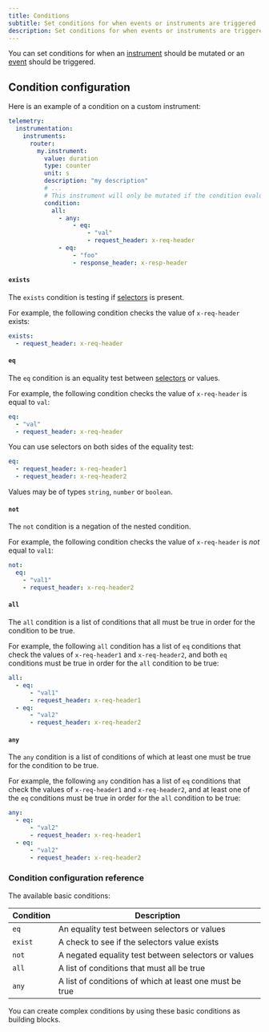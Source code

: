 ```yaml
---
title: Conditions
subtitle: Set conditions for when events or instruments are triggered
description: Set conditions for when events or instruments are triggered in the Apollo Router
---
```


<PremiumFeature linkWithAnchor="https://www.apollographql.com/pricing#observability"/>

You can set conditions for when an [instrument](./instruments) should be mutated or an [event](./events) should be triggered.


## Condition configuration
Here is an example of a condition on a custom instrument:

```yaml title="router.yaml"
telemetry:
  instrumentation:
    instruments:
      router:
        my.instrument:
          value: duration
          type: counter
          unit: s
          description: "my description"
          # ...
          # This instrument will only be mutated if the condition evaluates to true
          condition:
            all:
              - any:
                  - eq:
                      - "val"
                      - request_header: x-req-header
              - eq:
                  - "foo"
                  - response_header: x-resp-header
```

#### `exists`

The `exists` condition is testing if [selectors](./selectors) is present.

For example, the following condition checks the value of `x-req-header` exists:

```yaml
exists:
  - request_header: x-req-header
```

#### `eq`

The `eq` condition is an equality test between [selectors](./selectors) or values.

For example, the following condition checks the value of `x-req-header` is equal to `val`:

```yaml
eq:
  - "val"
  - request_header: x-req-header
```

You can use selectors on both sides of the equality test:

```yaml
eq:
  - request_header: x-req-header1
  - request_header: x-req-header2
```

Values may be of types `string`, `number` or `boolean`.

#### `not`

The `not` condition is a negation of the nested condition.

For example, the following condition checks the value of `x-req-header` is _not_ equal to `val1`:

```yaml
not:
  eq:
    - "val1"
    - request_header: x-req-header2
```

#### `all`

The `all` condition is a list of conditions that all must be true in order for the condition to be true.

For example, the following `all` condition has a list of `eq` conditions that check the values of `x-req-header1` and `x-req-header2`, and both `eq` conditions must be true in order for the `all` condition to be true:

```yaml
all:
  - eq:
      - "val1"
      - request_header: x-req-header1
  - eq:
      - "val2"
      - request_header: x-req-header2
```

#### `any`

The `any` condition is a list of conditions of which at least one must be true for the condition to be true.

For example, the following `any` condition has a list of `eq` conditions that check the values of `x-req-header1` and `x-req-header2`, and at least one of the `eq` conditions must be true in order for the `all` condition to be true:

```yaml
any:
  - eq:
      - "val2"
      - request_header: x-req-header1
  - eq:
      - "val2"
      - request_header: x-req-header2
```

### Condition configuration reference

The available basic conditions:

| Condition | Description                                             |
|----------|----------------------------------------------------------|
| `eq`     | An equality test between selectors or values             |
| `exist`  | A check to see if the selectors value exists             |
| `not`    | A negated equality test between selectors or values      |
| `all`    | A list of conditions that must all be true               |
| `any`    | A list of conditions of which at least one must be true  |

You can create complex conditions by using these basic conditions as building blocks.
